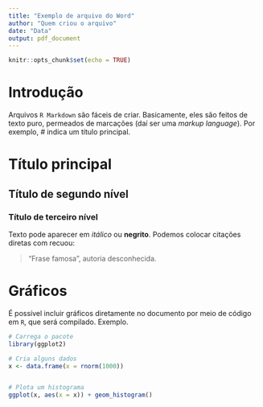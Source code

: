 ```yaml
---
title: "Exemplo de arquivo do Word"
author: "Quem criou o arquivo"
date: "Data"
output: pdf_document
---
```


```r
knitr::opts_chunk$set(echo = TRUE)
```

# Introdução

Arquivos `R Markdown` são fáceis de criar. Basicamente, eles são feitos de texto puro, permeados de marcações (daí ser uma *markup language*). Por exemplo, # indica um título principal.

# Título principal

## Título de segundo nível

### Título de terceiro nível

Texto pode aparecer em *itálico* ou **negrito**. Podemos colocar citações diretas com recuou:

> "Frase famosa", autoria desconhecida.


# Gráficos

É possível incluir gráficos diretamente no documento por meio de código em `R`, que será compilado. Exemplo.

```r
# Carrega o pacote
library(ggplot2)

# Cria alguns dados
x <- data.frame(x = rnorm(1000))


# Plota um histograma
ggplot(x, aes(x = x)) + geom_histogram()

```

